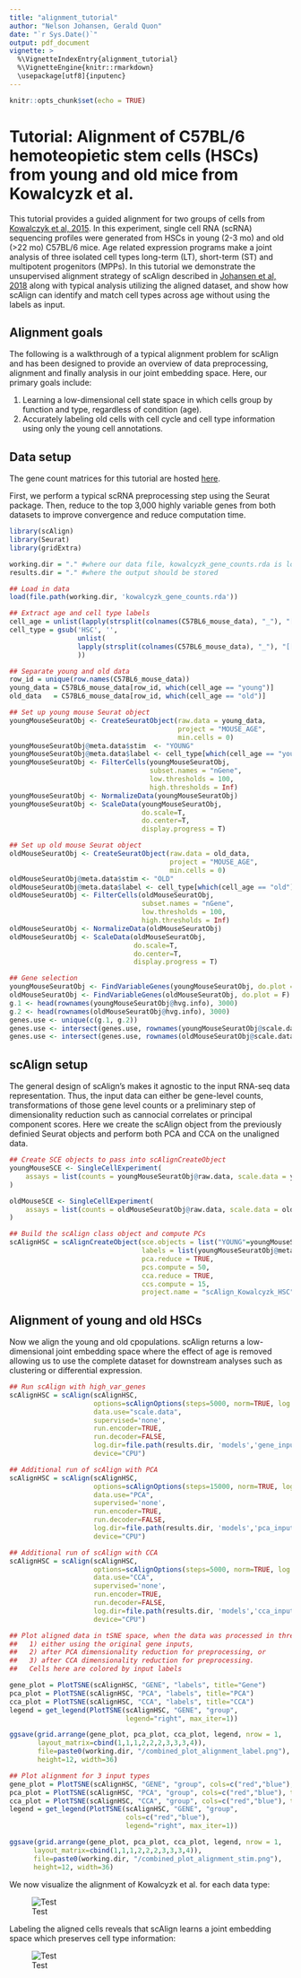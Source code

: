 ```yaml
---
title: "alignment_tutorial"
author: "Nelson Johansen, Gerald Quon"
date: "`r Sys.Date()`"
output: pdf_document
vignette: >
  %\VignetteIndexEntry{alignment_tutorial} 
  %\VignetteEngine{knitr::rmarkdown}
  \usepackage[utf8]{inputenc}
---
```


```r
knitr::opts_chunk$set(echo = TRUE)
```

# Tutorial: Alignment of C57BL/6 hemoteopietic stem cells (HSCs) from young and old mice from Kowalcyzk et al.

This tutorial provides a guided alignment for two groups of cells from [Kowalczyk et al, 2015](https://www.ncbi.nlm.nih.gov/pmc/articles/PMC4665007/). In this experiment, single cell RNA (scRNA) sequencing profiles were generated from HSCs in young (2-3 mo) and old (>22 mo) C57BL/6 mice. Age related expression programs make a joint analysis of three isolated cell types long-term (LT), short-term (ST) and  multipotent progenitors (MPPs). In this tutorial we demonstrate the unsupervised alignment strategy of scAlign described in [Johansen et al, 2018](https://www.biorxiv.org/content/10.1101/504944v2) along with typical analysis utilizing the aligned dataset, and show how scAlign can identify and match cell types across age without using the labels as input.

## Alignment goals
The following is a walkthrough of a typical alignment problem for scAlign and has been designed to provide an overview of data preprocessing, alignment and finally analysis in our joint embedding space. Here, our primary goals include:

1. Learning a low-dimensional cell state space in which cells group by function and type, regardless of condition (age).
2. Accurately labeling old cells with cell cycle and cell type information using only the young cell annotations.

## Data setup
The gene count matrices for this tutorial are hosted [here](https://github.com/quon-titative-biology/data/blob/master/kowalcyzk_gene_counts.rda).

First, we perform a typical scRNA preprocessing step using the Seurat package. Then, reduce to the top 3,000 highly variable genes from both datasets to improve convergence and reduce computation time.

```R
library(scAlign)
library(Seurat)
library(gridExtra)

working.dir = "." #where our data file, kowalcyzk_gene_counts.rda is located
results.dir = "." #where the output should be stored

## Load in data
load(file.path(working.dir, 'kowalcyzk_gene_counts.rda'))

## Extract age and cell type labels
cell_age = unlist(lapply(strsplit(colnames(C57BL6_mouse_data), "_"), "[[", 1))
cell_type = gsub('HSC', '', 
                 unlist(
                 lapply(strsplit(colnames(C57BL6_mouse_data), "_"), "[[", 2)
                 ))

## Separate young and old data
row_id = unique(row.names(C57BL6_mouse_data))
young_data = C57BL6_mouse_data[row_id, which(cell_age == "young")]
old_data   = C57BL6_mouse_data[row_id, which(cell_age == "old")]

## Set up young mouse Seurat object
youngMouseSeuratObj <- CreateSeuratObject(raw.data = young_data, 
                                          project = "MOUSE_AGE", 
                                          min.cells = 0)
youngMouseSeuratObj@meta.data$stim  <- "YOUNG"
youngMouseSeuratObj@meta.data$label <- cell_type[which(cell_age == "young")]
youngMouseSeuratObj <- FilterCells(youngMouseSeuratObj, 
                                   subset.names = "nGene", 
                                   low.thresholds = 100, 
                                   high.thresholds = Inf)
youngMouseSeuratObj <- NormalizeData(youngMouseSeuratObj)
youngMouseSeuratObj <- ScaleData(youngMouseSeuratObj, 
                                 do.scale=T, 
                                 do.center=T,
                                 display.progress = T)

## Set up old mouse Seurat object
oldMouseSeuratObj <- CreateSeuratObject(raw.data = old_data, 
                                        project = "MOUSE_AGE", 
                                        min.cells = 0)
oldMouseSeuratObj@meta.data$stim <- "OLD"
oldMouseSeuratObj@meta.data$label <- cell_type[which(cell_age == "old")]
oldMouseSeuratObj <- FilterCells(oldMouseSeuratObj, 
                                 subset.names = "nGene", 
                                 low.thresholds = 100, 
                                 high.thresholds = Inf)
oldMouseSeuratObj <- NormalizeData(oldMouseSeuratObj)
oldMouseSeuratObj <- ScaleData(oldMouseSeuratObj, 
                               do.scale=T, 
                               do.center=T, 
                               display.progress = T)

## Gene selection
youngMouseSeuratObj <- FindVariableGenes(youngMouseSeuratObj, do.plot = F)
oldMouseSeuratObj <- FindVariableGenes(oldMouseSeuratObj, do.plot = F)
g.1 <- head(rownames(youngMouseSeuratObj@hvg.info), 3000)
g.2 <- head(rownames(oldMouseSeuratObj@hvg.info), 3000)
genes.use <- unique(c(g.1, g.2))
genes.use <- intersect(genes.use, rownames(youngMouseSeuratObj@scale.data))
genes.use <- intersect(genes.use, rownames(oldMouseSeuratObj@scale.data))
```

## scAlign setup 
The general design of scAlign's makes it agnostic to the input RNA-seq data representation. Thus, the input data can either be 
gene-level counts, transformations of those gene level counts or a preliminary step of dimensionality reduction such
as cannocial correlates or principal component scores. Here we create the scAlign object from the previously definied Seurat objects and perform both PCA and CCA on the unaligned data.

```R
## Create SCE objects to pass into scAlignCreateObject
youngMouseSCE <- SingleCellExperiment(
    assays = list(counts = youngMouseSeuratObj@raw.data, scale.data = youngMouseSeuratObj@scale.data[genes.use,])
)

oldMouseSCE <- SingleCellExperiment(
    assays = list(counts = oldMouseSeuratObj@raw.data, scale.data = oldMouseSeuratObj@scale.data[genes.use,])
)

## Build the scAlign class object and compute PCs
scAlignHSC = scAlignCreateObject(sce.objects = list("YOUNG"=youngMouseSCE, "OLD"=oldMouseSCE),
                                 labels = list(youngMouseSeuratObj@meta.data$label, oldMouseSeuratObj@meta.data$label),
                                 pca.reduce = TRUE,
                                 pcs.compute = 50,
                                 cca.reduce = TRUE,
                                 ccs.compute = 15,
                                 project.name = "scAlign_Kowalcyzk_HSC")
```

## Alignment of young and old HSCs
Now we align the young and old cpopulations. scAlign returns a low-dimensional joint embedding space where the effect of age is 
removed allowing us to use the complete dataset for downstream analyses such as clustering or differential expression.

```R
## Run scAlign with high_var_genes
scAlignHSC = scAlign(scAlignHSC,
                     options=scAlignOptions(steps=5000, norm=TRUE, log.every=3000),
                     data.use="scale.data",
                     supervised='none',
                     run.encoder=TRUE,
                     run.decoder=FALSE,
                     log.dir=file.path(results.dir, 'models','gene_input'),
                     device="CPU")

## Additional run of scAlign with PCA
scAlignHSC = scAlign(scAlignHSC,
                     options=scAlignOptions(steps=15000, norm=TRUE, log.every=3000),
                     data.use="PCA",
                     supervised='none',
                     run.encoder=TRUE,
                     run.decoder=FALSE,
                     log.dir=file.path(results.dir, 'models','pca_input'),
                     device="CPU")

## Additional run of scAlign with CCA
scAlignHSC = scAlign(scAlignHSC,
                     options=scAlignOptions(steps=5000, norm=TRUE, log.every=3000),
                     data.use="CCA",
                     supervised='none',
                     run.encoder=TRUE,
                     run.decoder=FALSE,
                     log.dir=file.path(results.dir, 'models','cca_input'),
                     device="CPU")

## Plot aligned data in tSNE space, when the data was processed in three different ways: 
##   1) either using the original gene inputs, 
##   2) after PCA dimensionality reduction for preprocessing, or 
##   3) after CCA dimensionality reduction for preprocessing.
##   Cells here are colored by input labels

gene_plot = PlotTSNE(scAlignHSC, "GENE", "labels", title="Gene")
pca_plot = PlotTSNE(scAlignHSC, "PCA", "labels", title="PCA")
cca_plot = PlotTSNE(scAlignHSC, "CCA", "labels", title="CCA")
legend = get_legend(PlotTSNE(scAlignHSC, "GENE", "group", 
                             legend="right", max_iter=1))

ggsave(grid.arrange(gene_plot, pca_plot, cca_plot, legend, nrow = 1,
       layout_matrix=cbind(1,1,1,2,2,2,3,3,3,4)),
       file=paste0(working.dir, "/combined_plot_alignment_label.png"),
       height=12, width=36)

## Plot alignment for 3 input types
gene_plot = PlotTSNE(scAlignHSC, "GENE", "group", cols=c("red","blue"), title="Gene")
pca_plot = PlotTSNE(scAlignHSC, "PCA", "group", cols=c("red","blue"), title="PCA")
cca_plot = PlotTSNE(scAlignHSC, "CCA", "group", cols=c("red","blue"), title="CCA")
legend = get_legend(PlotTSNE(scAlignHSC, "GENE", "group", 
                             cols=c("red","blue"), 
                             legend="right", max_iter=1))

ggsave(grid.arrange(gene_plot, pca_plot, cca_plot, legend, nrow = 1, 
      layout_matrix=cbind(1,1,1,2,2,2,3,3,3,4)),
      file=paste0(working.dir, "/combined_plot_alignment_stim.png"), 
      height=12, width=36)
```

We now visualize the alignment of Kowalcyzk et al. for each data type:
<p>
![Test](./combined_plot_alignment_stim.png)
</p>

Labeling the aligned cells reveals that scAlign learns a joint embedding space which preserves cell type information: 

<p>
![Test](./combined_plot_alignment_label.png)
</p>


